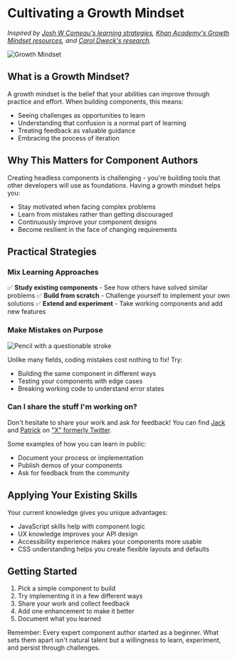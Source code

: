 
# Cultivating a Growth Mindset

*Inspired by [Josh W Comeau's learning strategies](https://www.joshwcomeau.com/blog/how-to-learn-stuff-quickly/), [Khan Academy's Growth Mindset resources](https://www.khanacademy.org/college-careers-more/learnstorm-growth-mindset-activities-us/high-school-activities/activity-1-the-truth-about-your-brain-hs-02/a/the-truth-about-your-brain-part-1-3?modal=1), and [Carol Dweck's research](https://www.youtube.com/watch?v=-71zdXCMU6A).*

<Image src={brain} loading="eager" alt="Growth Mindset" />

## What is a Growth Mindset?

A growth mindset is the belief that your abilities can improve through practice and effort. When building components, this means:

- Seeing challenges as opportunities to learn
- Understanding that confusion is a normal part of learning
- Treating feedback as valuable guidance
- Embracing the process of iteration

## Why This Matters for Component Authors

Creating headless components is challenging - you're building tools that other developers will use as foundations. Having a growth mindset helps you:

- Stay motivated when facing complex problems
- Learn from mistakes rather than getting discouraged
- Continuously improve your component designs
- Become resilient in the face of changing requirements

## Practical Strategies

### Mix Learning Approaches

✅ **Study existing components** - See how others have solved similar problems
✅ **Build from scratch** - Challenge yourself to implement your own solutions
✅ **Extend and experiment** - Take working components and add new features

### Make Mistakes on Purpose

<Image src={pencil} alt="Pencil with a questionable stroke" />

Unlike many fields, coding mistakes cost nothing to fix! Try:

- Building the same component in different ways
- Testing your components with edge cases
- Breaking working code to understand error states

### Can I share the stuff I'm working on?

Don't hesitate to share your work and ask for feedback! You can find [Jack](https://x.com/TheJackShelton) and [Patrick](https://x.com/PatrickJS__) on ["X" formerly Twitter](https://x.com).

Some examples of how you can learn in public:

- Document your process or implementation
- Publish demos of your components
- Ask for feedback from the community

## Applying Your Existing Skills

Your current knowledge gives you unique advantages:

- JavaScript skills help with component logic
- UX knowledge improves your API design
- Accessibility experience makes your components more usable
- CSS understanding helps you create flexible layouts and defaults

## Getting Started

1. Pick a simple component to build
2. Try implementing it in a few different ways
3. Share your work and collect feedback
4. Add one enhancement to make it better
5. Document what you learned

Remember: Every expert component author started as a beginner. What sets them apart isn't natural talent but a willingness to learn, experiment, and persist through challenges.